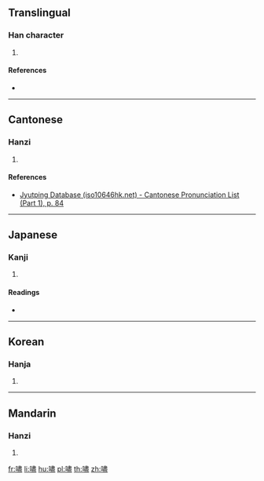 ==Translingual==

===Han character===
{{Han char|rn=30|rad=口|as=14|sn=17|four=65017|canj=RLMT|ids=⿰口盡}}

# {{defn|Han|sort=口14}}

====References====
* {{Han ref|kx=0212.140|dkj=04478|dj=0434.450|hdz=10697.200|uh=568D|ud=22157|bh=ECC2|bd=60610}}

----

==Cantonese==

===Hanzi===
{{yue-hanzi|jyut=[[zeon3]]|y=jeun3}}

# {{defn|lang=yue|sort=口14}}

====References====
* [http://www.iso10646hk.net/jp/document/download.jsp Jyutping Database (iso10646hk.net) - Cantonese Pronunciation List (Part 1), p. 84]

----

==Japanese==

===Kanji===
{{ja-kanji|grade=|rs=口14}}

# {{defn|lang=ja|sort=口14}}

====Readings====
* {{ja-readings|on=[[しん]] (shin)|kun=[[いきどおる]] (ikidooru)}}

----

==Korean==

===Hanja===
{{ko-hanja|hangeul=진|rv=jin|mr=chin}}

# {{defn|lang=ko|sort=口14}}

----

==Mandarin==

===Hanzi===
{{cmn-hanzi|pin=[[jìn]] ([[jin4]])|wg=chin<sup>4</sup>}}

# {{defn|lang=cmn|sort=口14}}

[[fr:嚍]]
[[li:嚍]]
[[hu:嚍]]
[[pl:嚍]]
[[th:嚍]]
[[zh:嚍]]